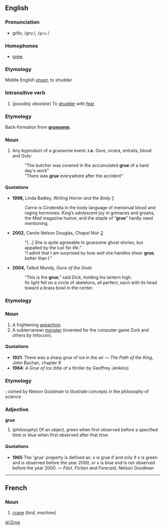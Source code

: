 {{see|Grue}}
==English==
===Pronunciation===
*gro͞o, /gruː/, /<tt>gru:</tt>/

===Homophones===
*[[grew]]

===Etymology===
Middle English ''[[gruen]]'', to shudder

===Intransitive verb===
{{en-infl-reg-other-e|gru|e}}
#(''possibly obsolete'') To [[shudder]] with [[fear]].

===Etymology===
Back-formation from '''[[gruesome]]'''.

===Noun===
{{en-noun-unc}}

# Any byproduct of a gruesome event: '''i.e.''' Gore, vicera, entrails, blood and Guts: 
#:"The butcher was covered in the accumulated '''grue''' of a hard day's work"
#:"There was '''grue''' everywhere after the accident"

====Quotations====
* '''1996,''' Linda Badley, ''Writing Horror and the Body'' [http://print.google.com/print?hl=en&id=iaHQorgoqd4C&pg=PA39&lpg=PA39&sig=0unz5oiZA5IURViNe75MsU7vHG4]
*: ''Carrie'' is Cinderella in the body language of menstrual blood and raging hormones. King’s adolescent joy in grimaces and groans, the ''Mad'' magazine humor, and the staple of “'''grue'''” hardly need mentioning.
* '''2002,''' Carole Nelson Douglas, ''Chapel Noir'' [http://print.google.com/print?hl=en&id=ZZu4sl0P1EAC&pg=PA336&lpg=PA336&sig=dPR0ntE54xw-h3m6fByM0fgJiuc]
*: “[...] She is quite agreeable to gruesome ghost stories, but appalled by the lust for life.”
*: “I admit that I am surprised by how well she handles sheer '''grue''', better than I.”
* '''2004,''' Talbot Mundy, ''Guns of the Gods''
*: “This is the '''grue''',” said Dick, holding his lantern high.
*: Its light fell on a circle of skeletons, all perfect, each with its head toward a brass bowl in the center.

===Etymology===
{{etystub}}

===Noun===
{{en-noun-reg}}

#A frightening [[apparition]].
#A subterranean [[monster]] (invented for the computer game Zork and others by Infocom).

====Quotations====
*'''1921''': There was a sharp grue of ice in the air &mdash; ''The Path of the King'', John Buchan, chapter 9
*'''1964''': ''A Grue of Ice'' (title of a thriller by Geoffrey Jenkins)

===Etymology===
{{blend|green|blue}}; coined by Nelson Goodman to illustrate concepts in the philosophy of science

===Adjective===
'''grue'''
#(''philosophy'') Of an object, green when first observed before a specified time or blue when first observed after that time.

====Quotations====
*'''1965''' The 'grue' property is defined as: ''x'' is grue if and only if ''x'' is green and is observed before the year 2000, or ''x'' is blue and is not observed before the year 2000. &mdash; ''Fact, Fiction and Forecast'', Nelson Goodman

----
==French==
===Noun===
{{fr-noun-reg|f}}

#[[crane]] (''bird, machine'')

[[gl:Grue]]